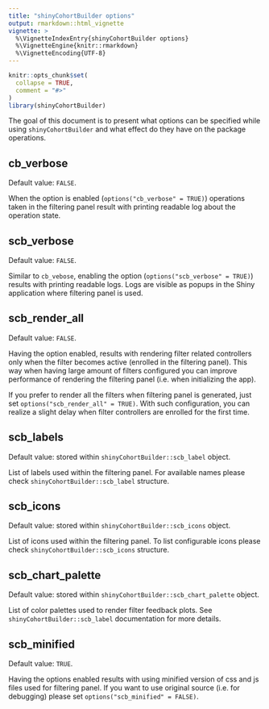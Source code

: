 ```yaml
---
title: "shinyCohortBuilder options"
output: rmarkdown::html_vignette
vignette: >
  %\VignetteIndexEntry{shinyCohortBuilder options}
  %\VignetteEngine{knitr::rmarkdown}
  %\VignetteEncoding{UTF-8}
---
```


```r
knitr::opts_chunk$set(
  collapse = TRUE,
  comment = "#>"
)
library(shinyCohortBuilder)
```

The goal of this document is to present what options can be specified while using `shinyCohortBuilder` and what effect do they have on the package operations.

## cb_verbose

Default value: `FALSE`.

When the option is enabled (`options("cb_verbose" = TRUE)`) operations taken in the filtering panel result with printing readable log about the operation state.

## scb_verbose

Default value: `FALSE`.

Similar to `cb_vebose`, enabling the option (`options("scb_verbose" = TRUE)`) results with printing readable logs. Logs are visible as popups in the Shiny application where filtering panel is used.

## scb_render_all

Default value: `FALSE`.

Having the option enabled, results with rendering filter related controllers only when the filter becomes active (enrolled in the filtering panel). This way when having large amount of filters configured you can improve performance of rendering the filtering panel (i.e. when initializing the app).

If you prefer to render all the filters when filtering panel is generated, just set `options("scb_render_all" = TRUE)`.
With such configuration, you can realize a slight delay when filter controllers are enrolled for the first time. 

## scb_labels

Default value: stored within `shinyCohortBuilder::scb_label` object.

List of labels used within the filtering panel.
For available names please check `shinyCohortBuilder::scb_label` structure.

## scb_icons

Default value: stored within `shinyCohortBuilder::scb_icons` object.

List of icons used within the filtering panel.
To list configurable icons please check `shinyCohortBuilder::scb_icons` structure.

## scb_chart_palette

Default value: stored within `shinyCohortBuilder::scb_chart_palette` object.

List of color palettes used to render filter feedback plots.
See `shinyCohortBuilder::scb_label` documentation for more details.

## scb_minified

Default value: `TRUE`.

Having the options enabled results with using minified version of css and js files used for filtering panel.
If you want to use original source (i.e. for debugging) please set `options("scb_minified" = FALSE)`.
